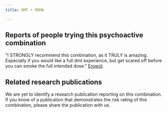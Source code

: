 ---
title: DMT + MDMA

---

## Reports of people trying this psychoactive combination

"I STRONGLY recommend this combination, as it TRULY is amazing. Especially if you would like a full dmt experience, but get scared off before you can smoke the full intended dose." [Erowid](https://erowid.org/experiences/exp.php?ID=91220).

## Related research publications

We are yet to identify a research publication reporting on this combination. If you know of a publication that demonstrates the risk rating of this combination, please share the publication with us.



